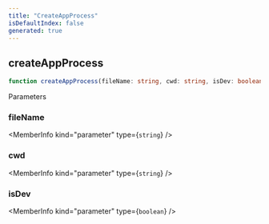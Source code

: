 ```yaml
---
title: "CreateAppProcess"
isDefaultIndex: false
generated: true
---
```



<!-- This file was generated from the CommandKit source. Do not modify. Instead, re-run the "docgen" script -->


## createAppProcess

<GenerationInfo sourceFile="packages/commandkit/src/cli/app-process.ts" sourceLine="15" packageName="commandkit" />



```ts title="Signature"
function createAppProcess(fileName: string, cwd: string, isDev: boolean): void
```
Parameters

### fileName

<MemberInfo kind="parameter" type={`string`} />

### cwd

<MemberInfo kind="parameter" type={`string`} />

### isDev

<MemberInfo kind="parameter" type={`boolean`} />

